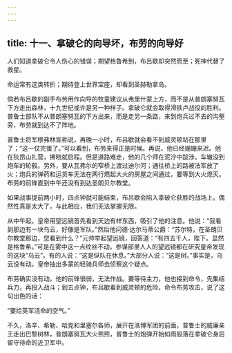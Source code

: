 ```yaml
---
---
---
```

title: 十一、拿破仑的向导坏，布劳的向导好
---




人们知道拿破仑令人伤心的错误；期望格鲁希到，布吕歇却突然而至；死神代替了救星。

命运常有这类转折；期待登上世界宝座，却看到圣赫勒拿岛。

倘若布吕歇的副手布劳用作向导的牧童建议从弗里什蒙上方，而不是从普朗塞努瓦下方走出森林，十九世纪或许是另一种样子。拿破仑就会取得滑铁卢战役的胜利。普鲁士部队不从普朗塞努瓦的下方出来，而是走另一条路，来到炮兵过不去的沟壑旁，布劳就到达不了阵地。

普鲁士将军穆弗林宣称说，再晚一小时，布吕歇就会看不到威灵顿站在那里了；“这一仗完蛋了。”可以看到，布劳来得正是时候。再说，他已经姗姗来迟。他在狄昂山扎营，拂晓就启程。但是道路难走，他的几个师在泥泞中跋涉。车辙没到炮车的轮毂。另外，要从瓦弗尔的窄桥上渡过迪尔河；通往桥上的路被法军放了火；炮兵的弹药和运货车无法在两行燃起大火的房屋之间通过，要等到大火熄灭。布劳的前锋直到中午还没有到达圣朗贝尔教堂。

如果战事提前两小时，四点钟就可能结束，布吕歇会陷入拿破仑获胜的战场上。偶然性真是太大了，与此相应，我们无法掌握无限。

从中午起，皇帝用望远镜首先看到天边有样东西，吸引了他的注意。他说：“我看到那边有一块乌云，好像是军队。”然后他问德·达尔马蒂公爵：“苏尔特，在圣朗贝尔教堂那边，您看到什么？”元帅举起望远镜，回答道：“有四五千人，陛下。显然是格鲁希。”可是在雾中这一点纹丝不动。参谋部里人人的望远镜都在研究皇帝发现的这块“乌云”。有的人说：“这是纵队在休息。”大部分人说：“这是树。”事实是，乌云没有动。皇帝抽出多蒙的轻骑兵师去侦察这个疑点。

布劳确实没有动。他的前锋很弱，无法作战。要等待主力，他也接到命令，先集结兵力，再投入战斗；到五点钟，布吕歇看到威灵顿的危险，命令布劳攻击，说了这句出色的话：

“要给英军活命的空气。”

不久，洛辛、希勒、哈克和里塞尔各师，展开在洛博军团的前面，普鲁士的威廉亲王走出巴黎树林，普朗塞努瓦大火熊熊，普鲁士的炮弹开始如雨般落在拿破仑身后留守待命的近卫军中。
